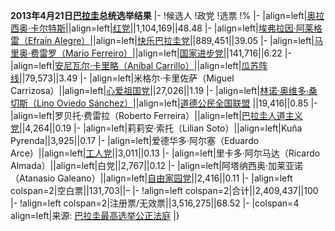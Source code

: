 {{electiontable|2013年巴拉圭总统选举}}
'''2013年4月21日[[巴拉圭]]总统选举结果'''
|-
!候选人
!政党
!选票
!%
|-
|align=left|[[奥拉西奥·卡尔特|奥拉西奥·卡尔特斯]]||align=left|[[红党 (巴拉圭)|红党]]||1,104,169||48.48
|-
|align=left|[[埃弗拉因·阿莱格雷|埃弗拉因·阿莱格雷（Efraín Alegre）]]||align=left|[[快乐巴拉圭党]]||889,451||39.05
|-
|align=left|[[马里奥·费雷罗|马里奥·费雷罗（Mario Ferreiro）]]||align=left|[[国家进步党 (巴拉圭)|国家进步党]]||141,716||6.22
|-
|align=left|[[安尼瓦尔·卡里略|安尼瓦尔·卡里略（Aníbal Carrillo）]]||align=left|[[瓜苏阵线]]||79,573||3.49
|-
|align=left|米格尔·卡里佐萨（Miguel Carrizosa）||align=left|[[心爱祖国党]]||27,026||1.19
|-
|align=left|[[林诺·塞萨尔·奥维多·桑切斯|林诺·奥维多·桑切斯（Lino Oviedo Sánchez）]]||align=left|[[道德公民全国联盟]] ||19,416||0.85
|-
|align=left|罗贝托·费雷拉（Roberto Ferreira）||align=left|[[巴拉圭人道主义党]]||4,264||0.19
|-
|align=left|莉莉安·索托（Lilian Soto）||align=left|Kuña Pyrenda||3,925||0.17
|-
|align=left|爱德华多·阿尔塞（Eduardo Arce）||align=left|[[工人党 (巴拉圭)|工人党]]||3,011||0.13
|-
|align=left|里卡多·阿尔马达（Ricardo Almada）||align=left|白党||2,767||0.12
|-
|align=left|阿塔纳西奥·加莱亚诺（Atanasio Galeano）||align=left|[[自由家园党]]||2,416||0.11
|-
|align=left colspan=2|空白票||131,703||–
|- 
!align=left colspan=2|合计||2,409,437||100
|- 
!align=left  colspan=2|注册票/无效票||3,516,275||68.52
|-
|colspan=4 align=left|来源: [http://tsje.gov.py/e2013/resultados-elecciones-2013.html 巴拉圭最高选举公正法庭]
|}<noinclude>

[[Category:巴拉圭选举结果模板|{{PAGENAME}}]]
</noinclude>